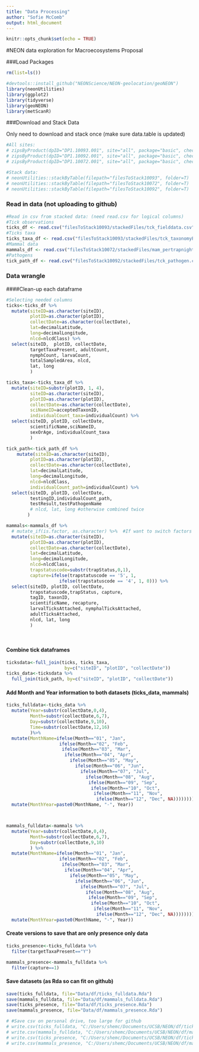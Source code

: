 ```yaml
---
title: "Data Processing"
author: "Sofie McComb"
output: html_document
---
```


```r
knitr::opts_chunk$set(echo = TRUE)
```

#NEON data exploration for Macroecosystems Proposal

###Load Packages

```r

rm(list=ls())

#devtools::install_github("NEONScience/NEON-geolocation/geoNEON")
library(neonUtilities)
library(ggplot2)
library(tidyverse)
library(geoNEON)
library(metScanR)


```


###Download and Stack Data

Only need to download and stack once (make sure data.table is updated)

```r

#All sites:
# zipsByProduct(dpID="DP1.10093.001", site="all", package="basic", check.size=T) # ticks
# zipsByProduct(dpID="DP1.10092.001", site="all", package="basic", check.size=T) # tick pathogens
# zipsByProduct(dpID="DP1.10072.001", site="all", package="basic", check.size=T) # mammals

#Stack data:
# neonUtilities::stackByTable(filepath="filesToStack10093", folder=T)
# neonUtilities::stackByTable(filepath="filesToStack10072", folder=T)
# neonUtilities::stackByTable(filepath="filesToStack10092", folder=T)

```


### Read in data (not uploading to github)

```r

#Read in csv from stacked data: (need read.csv for logical columns)
#Tick observations
ticks_df <- read.csv("filesToStack10093/stackedFiles/tck_fielddata.csv")
#Ticks taxa
ticks_taxa_df <- read.csv("filesToStack10093/stackedFiles/tck_taxonomyProcessed.csv")
#Mammal data
mammals_df <- read.csv("filesToStack10072/stackedFiles/mam_pertrapnight.csv")
#Pathogens
tick_path_df <- read.csv("filesToStack10092/stackedFiles/tck_pathogen.csv")

```

### Data wrangle

####Clean-up each dataframe

```r

#Selecting needed columns
ticks<-ticks_df %>% 
  mutate(siteID=as.character(siteID),
         plotID=as.character(plotID),
         collectDate=as.character(collectDate),
         lat=decimalLatitude,
         long=decimalLongitude,
         nlcd=nlcdClass) %>% 
  select(siteID,  plotID, collectDate,
         targetTaxaPresent, adultCount,
         nymphCount, larvaCount,
         totalSampledArea, nlcd,
         lat, long
         )

ticks_taxa<-ticks_taxa_df %>% 
  mutate(siteID=substr(plotID, 1, 4),
         siteID=as.character(siteID),
         plotID=as.character(plotID),
         collectDate=as.character(collectDate),
         sciNameID=acceptedTaxonID,
         individualCount_taxa=individualCount) %>% 
  select(siteID, plotID, collectDate,
         scientificName,sciNameID,
         sexOrAge, individualCount_taxa
         )

tick_path<-tick_path_df %>% 
    mutate(siteID=as.character(siteID),
         plotID=as.character(plotID),
         collectDate=as.character(collectDate),
         lat=decimalLatitude,
         long=decimalLongitude,
         nlcd=nlcdClass,
         individualCount_path=individualCount) %>% 
  select(siteID, plotID, collectDate,
         testingID,individualCount_path,
         testResult,testPathogenName
         # nlcd, lat, long #otherwise combined twice
        )

mammals<-mammals_df %>% 
  # mutate_if(is.factor, as.character) %>%  #If want to switch factors to character columns
  mutate(siteID=as.character(siteID),
         plotID=as.character(plotID),
         collectDate=as.character(collectDate),
         lat=decimalLatitude,
         long=decimalLongitude,
         nlcd=nlcdClass,
         trapstatuscode=substr(trapStatus,0,1),
         capture=ifelse(trapstatuscode == '5', 1,
                    ifelse(trapstatuscode == '4', 1, 0))) %>%
  select(siteID, plotID, collectDate,
         trapstatuscode,trapStatus, capture,
         tagID, taxonID,
         scientificName, recapture,
         larvalTicksAttached, nymphalTicksAttached,
         adultTicksAttached,
         nlcd, lat, long
         )
         
         

```

#### Combine tick dataframes

```r

ticksdata<-full_join(ticks, ticks_taxa,
                      by=c("siteID", "plotID", "collectDate"))
ticks_data<-ticksdata %>% 
  full_join(tick_path, by=c("siteID", "plotID", "collectDate"))

```


#### Add Month and Year information to both datasets (ticks_data, mammals)

```r

ticks_fulldata<-ticks_data %>%   
  mutate(Year=substr(collectDate,0,4),
         Month=substr(collectDate,6,7),
         Day=substr(collectDate,9,10),
         Time=substr(collectDate,12,16)
         )%>% 
  mutate(MonthName=ifelse(Month=="01", "Jan",
                    ifelse(Month=="02", "Feb",
                     ifelse(Month=="03", "Mar",
                      ifelse(Month=="04", "Apr",
                        ifelse(Month=="05", "May",
                          ifelse(Month=="06", "Jun",
                            ifelse(Month=="07", "Jul",
                              ifelse(Month=="08", "Aug",
                               ifelse(Month=="09", "Sep",
                                ifelse(Month=="10", "Oct",
                                 ifelse(Month=="11", "Nov",
                                  ifelse(Month=="12", "Dec", NA))))))))))))) %>% 
  mutate(MonthYear=paste0(MonthName, "-", Year))



mammals_fulldata<-mammals %>% 
  mutate(Year=substr(collectDate,0,4),
         Month=substr(collectDate,6,7),
         Day=substr(collectDate,9,10)
         ) %>% 
  mutate(MonthName=ifelse(Month=="01", "Jan",
                    ifelse(Month=="02", "Feb",
                     ifelse(Month=="03", "Mar",
                      ifelse(Month=="04", "Apr",
                        ifelse(Month=="05", "May",
                          ifelse(Month=="06", "Jun",
                            ifelse(Month=="07", "Jul",
                              ifelse(Month=="08", "Aug",
                               ifelse(Month=="09", "Sep",
                                ifelse(Month=="10", "Oct",
                                 ifelse(Month=="11", "Nov",
                                  ifelse(Month=="12", "Dec", NA))))))))))))) %>% 
  mutate(MonthYear=paste0(MonthName, "-", Year))


```


#### Create versions to save that are only presence only data

```r

ticks_presence<-ticks_fulldata %>% 
  filter(targetTaxaPresent=="Y")

mammals_presence<-mammals_fulldata %>% 
  filter(capture==1)

```


#### Save datasets (as Rda so can fit on github)

```r

save(ticks_fulldata, file="Data/df/ticks_fulldata.Rda")
save(mammals_fulldata, file="Data/df/mammals_fulldata.Rda")
save(ticks_presence, file="Data/df/ticks_presence.Rda")
save(mammals_presence, file="Data/df/mammals_presence.Rda")

# #Save csv on personal drive, too large for github
# write.csv(ticks_fulldata, "C:/Users/shemc/Documents/UCSB/NEON/df/ticks_fulldata.csv")
# write.csv(mammals_fulldata, "C:/Users/shemc/Documents/UCSB/NEON/df/mammals_fulldata.csv")
# write.csv(ticks_presence, "C:/Users/shemc/Documents/UCSB/NEON/df/ticks_presence.csv")
# write.csv(mammals_presence, "C:/Users/shemc/Documents/UCSB/NEON/df/mammals_presence.csv")

```


